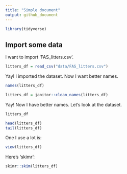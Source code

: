 ```yaml
---
title: "Simple document"
output: github_document
---
```


```r
library(tidyverse)
```

## Import some data

I want to import 'FAS_litters.csv'.

```r
litters_df = read_csv("data/FAS_litters.csv")
```

Yay! I imported the dataset. Now I want better names.

```r
names(litters_df)

litters_df = janitor::clean_names(litters_df)
```

Yay! Now I have better names. Let's look at the dataset.

```r
litters_df

head(litters_df)
tail(litters_df)
```

One I use a lot is:

```r
view(litters_df)
```

Here's 'skimr':

```r
skimr::skim(litters_df)
```






